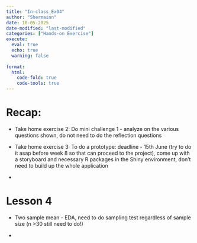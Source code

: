 ```yaml
---
title: "In-class_Ex04"
author: "Shermainn"
date: 10-05-2025
date-modified: "last-modified"
categories: ["Hands-on Exercise"]
execute: 
  eval: true
  echo: true
  warning: false
  
format:
  html:
    code-fold: true
    code-tools: true
---
```


# Recap:

-   Take home exercise 2: Do mini challenge 1 - analyze on the various questions shown, do not need to do the reflection questions

-   Take home exercise 3: To do a prototype: deadline - 15th June (try to do it asap before week 8 so that can proceed to the project), come up with a storyboard and necessary R packages in the Shiny environment, don't need to build up the whole application

-   

# Lesson 4

-   Two sample mean - EDA, need to do sampling test regardless of sample size (n \>30 still need to do!)

-   \
